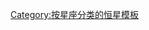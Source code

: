 {{Navbox
|title=[[猎户座]]的恒星
|name=猎户座恒星
|state = {{{state|<noinclude>uncollapsed</noinclude>}}}
|bodyclass = hlist
|border={{{border|}}}

|group1=[[拜耳命名法|拜耳命名]]
|list1=
* [[參宿四|α]]
* [[參宿七|β]]
* [[参宿五|γ]]
* [[參宿三|δ]]
* [[參宿二|ε]]
* [[參宿一|ζ]]
* [[参宿增三|η]]
* [[猎户四边形星团|θ<sup>1</sup> (Trapezium Cluster)]]
* [[伐二|θ<sup>2</sup>]]
* [[伐三|ι]]
* [[参宿六|κ]]
* [[觜宿一|λ (Meissa)]]
* [[参宿增十八|μ]]
* [[水府一|ν]]
* [[水府二|ξ]]
* [[猎户座ο1|ο<sup>1</sup>]]
* [[猎户座ο2|ο<sup>2</sup>]]
* [[猎户座π1|π<sup>1</sup>]]
* [[猎户座π2|π<sup>2</sup>]]
* [[參旗六|π<sup>3</sup>]]
* [[参旗七|π<sup>4</sup>]]
* [[参旗八|π<sup>5</sup>]]
* [[猎户座π6|π<sup>6</sup>]]
* [[参宿增九|ρ]]
* [[參宿增一|σ]]
* [[獵戶座τ|τ]]
* [[参宿增卅六|υ]]
* [[觜宿二|φ<sup>1</sup> (Khad)]]
* [[觜宿三|φ<sup>2</sup>]]
* [[司怪四|χ<sup>1</sup>]]
* [[司怪三|χ<sup>2</sup>]]
* [[参宿增十一|ψ]]
* [[参宿增十五|ω]]

|group2 = [[佛蘭斯蒂德命名法|佛蘭斯蒂德命名]]
|list2 =
* [[參旗增十一|5]]
* [[獵戶座60|6]]
* [[參旗增四|11]]
* [[獵戶座13|13]]
* [[參旗增十|14]]
* [[參旗增五|15]]
* [[參旗增七|16]]
* [[參旗增六|18]]
* [[参宿增八|21]]
* [[獵戶座22|22]]
* [[参宿增十|23]]
* [[猎户座25|25]]
* [[参宿增四|27]]
* [[参宿增卅七|29]]
* [[觜宿二|37]]
* [[觜宿三|40]]
* [[水府一|67]]

|group3 = [[HD星表]]
|list3  =
* [[HD 34445]]
* [[HD 37605]]
* {{le|HD 290327|HD 290327}}

|group4 = [[格利泽近星星表|格利泽近星]]
|list4  =
* [[葛利斯179]]
* [[格利澤221]]
* [[GJ 3379]]

|group5 = 其他
|list5  = 

* [[猎户座12|12]]
* [[猎户座26|26]]
* [[参宿增二|31]]
* [[参宿增十三|32]]
* [[参宿增十二|33]]
* [[獵戶座35|35]]
* [[猎户座36|36]]
* [[参宿增十四|38]]
* [[伐一|42]]
* [[伐增一|45]]
* [[参宿增卅五|49]]
* [[参宿增十六|51]]
* [[参宿增十七|52]]
* [[参宿增卅四|55]]
* [[参宿增廿二|56]]
* [[司怪增三|57]]
* [[参宿增廿一|59]]
* [[獵戶座60|60]]
* [[参宿增十九|63]]
* [[司怪增四|64]]
* [[猎户座65|65]]
* [[参宿增廿|66]]
* [[司怪增五|68]]
* [[水府四|69]]
* [[司怪增六|71]]
* [[水府三|72]]
* [[水府增六|73]]
* [[水府增七|74]]
* [[水府增八|75]]

|below=[[猎户座恒星列表|列表]]
}}<noinclude>
{{Documentation}}

[[Category:按星座分类的恒星模板]]
</noinclude>